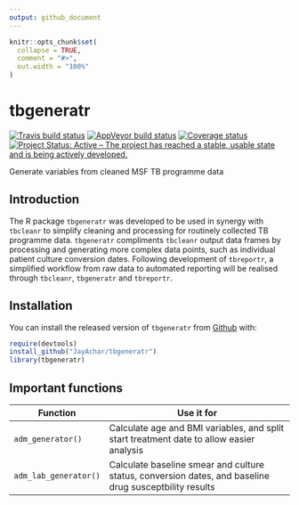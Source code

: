 ```yaml
---
output: github_document
---
```


```r
knitr::opts_chunk$set(
  collapse = TRUE,
  comment = "#>",
  out.width = "100%"
)
```
# tbgeneratr

[![Travis build status](https://travis-ci.org/JayAchar/tbgeneratr.svg?branch=master)](https://travis-ci.org/JayAchar/tbgeneratr)
[![AppVeyor build status](https://ci.appveyor.com/api/projects/status/github/JayAchar/tbgeneratr?branch=master&svg=true)](https://ci.appveyor.com/project/JayAchar/tbgeneratr)
[![Coverage status](https://codecov.io/gh/JayAchar/tbgeneratr/branch/master/graph/badge.svg)](https://codecov.io/github/JayAchar/tbgeneratr?branch=master)
[![Project Status: Active – The project has reached a stable, usable state and is being actively developed.](https://www.repostatus.org/badges/latest/active.svg)](https://www.repostatus.org/#active)


Generate variables from cleaned MSF TB programme data

## Introduction

The R package `tbgeneratr` was developed to be used in synergy with `tbcleanr` to simplify cleaning and processing for routinely collected TB programme data. `tbgeneratr` compliments `tbcleanr` output data frames by processing and generating more complex data points, such as individual patient culture conversion dates. Following development of `tbreportr`, a simplified workflow from raw data to automated reporting will be realised through `tbcleanr`, `tbgeneratr` and `tbreportr`. 

## Installation

You can install the released version of `tbgeneratr` from [Github](http://www.github.com/JayAchar) with:

```r
require(devtools)
install_github("JayAchar/tbgeneratr")
library(tbgeneratr)
```

## Important functions

Function               | Use it for
--------------         | ------------------------------------------
`adm_generator()`      | Calculate age and BMI variables, and split start treatment date to allow easier analysis
`adm_lab_generator()`  | Calculate baseline smear and culture status, conversion dates, and baseline drug susceptbility results

